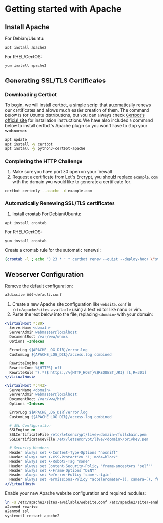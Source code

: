 # Getting started with Apache

## Install Apache
For Debian/Ubuntu:
```bash
apt install apache2
```
For RHEL/CentOS:
```bash
yum install apache2
```

## Generating SSL/TLS Certificates

### Downloading Certbot
To begin, we will install certbot, a simple script that automatically renews our certificates and allows much easier creation of them. The command below is for Ubuntu distributions, but you can always check [Certbot's official site](https://certbot.eff.org/) for installation instructions. We have also included a command below to install certbot's Apache plugin so you won't have to stop your webserver.
```bash
apt update
apt install -y certbot
apt install -y python3-certbot-apache
```

### Completing the HTTP Challenge
1) Make sure you have port 80 open on your firewall
2) Request a certificate from Let's Encrypt, you should replace `example.com` with the domain you would like to generate a certificate for.
```bash
certbot certonly --apache -d example.com
```

### Automatically Renewing SSL/TLS certificates
1) Install crontab
For Debian/Ubuntu:
```bash
apt install crontab
```
For RHEL/CentOS:
```bash
yum install crontab
```
Create a crontab rule for the automatic renewal:
```bash
(crontab -l ; echo "0 23 * * * certbot renew --quiet --deploy-hook \"systemctl restart apache2\"")| crontab -
```

## Webserver Configuration
Remove the default configuration:
```bash
a2dissite 000-default.conf
```

1) Create a new Apache site configuration like `website.conf` in `/etc/apache/sites-available` using a text editor like nano or vim.
2) Paste the text below into the file, replacing `<domain>` with your domain:
```apache filename="website.conf" copy
<VirtualHost *:80>
  ServerName <domain>
  ServerAdmin webmaster@localhost
  DocumentRoot /var/www/whmcs
  Options -Indexes

  ErrorLog ${APACHE_LOG_DIR}/error.log
  CustomLog ${APACHE_LOG_DIR}/access.log combined

  RewriteEngine On
  RewriteCond %{HTTPS} off
  RewriteRule ^(.*)$ https://%{HTTP_HOST}%{REQUEST_URI} [L,R=301]
</VirtualHost>

<VirtualHost *:443>
  ServerName <domain>
  ServerAdmin webmaster@localhost
  DocumentRoot /var/www/html
  Options -Indexes

  ErrorLog ${APACHE_LOG_DIR}/error.log
  CustomLog ${APACHE_LOG_DIR}/access.log combined

  # SSL Configuration
  SSLEngine on
  SSLCertificateFile /etc/letsencrypt/live/<domain>/fullchain.pem
  SSLCertificateKeyFile /etc/letsencrypt/live/<domain>/privkey.pem

  # Security Headers
  Header always set X-Content-Type-Options "nosniff"
  Header always set X-XSS-Protection "1; mode=block"
  Header always set X-Robots-Tag "none"
  Header always set Content-Security-Policy "frame-ancestors 'self'"
  Header always set X-Frame-Options "DENY"
  Header always set Referrer-Policy "same-origin"
  Header always set Permissions-Policy "accelerometer=(), camera=(), fullscreen=(), geolocation=(), gyroscope=(), magnetometer=(), microphone=(), usb=()"
</VirtualHost>
```

Enable your new Apache website configuration and required modules:
```bash
ln -s /etc/apache2/sites-available/website.conf /etc/apache2/sites-enabled/website.conf
a2enmod rewrite
a2enmod ssl
systemctl restart apache2
```